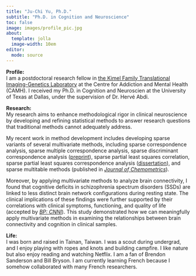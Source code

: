 ```yaml
---
title: "Ju-Chi Yu, Ph.D."
subtitle: "Ph.D. in Cognition and Neuroscience"
toc: false
image: images/profile_pic.jpg
about:
  template: jolla
  image-width: 10em
editor: 
  mode: source  
---
```


**Profile:**\
I am a postdoctoral research fellow in [the Kimel Family Translational Imaging-Genetics Laboratory](https://imaging-genetics.camh.ca/) at the Centre for Addiction and Mental Health (CAMH). I received my Ph.D. in Cognition and Neuroscien at the University of Texas at Dallas, under the supervision of Dr. Herv&#233; Abdi.


**Research:**\
My research aims to enhance methodological rigor in clinical neuroscience by developing and refining statistical methods to answer research questions that traditional methods cannot adequately address. 

My recent work in method development includes developing sparse variants of several multivariate methods, including sparse correspondence analysis, sparse multiple correspondence analysis, sparse discriminant correspondence analysis ([preprint](https://arxiv.org/abs/2409.11789)), sparse partial least squares correlation, sparse partial least squares correspondence analysis ([dissertation](https://hdl.handle.net/10735.1/9406)), and sparse multitable methods (published in [*Journal of Chemometrics*](https://analyticalsciencejournals.onlinelibrary.wiley.com/doi/full/10.1002/cem.3443)). 

Moreover, by applying multivariate methods to analyze brain connectivity, I found that cognitive deficits in schizophrenia spectrum disorders (SSDs) are linked to less distinct brain network configurations during resting state. The clinical implications of these findings were further supported by their correlations with clinical symptoms, functioning, and quality of life (accepted by [*BP: CNNI*](https://www.biologicalpsychiatrycnni.org/article/S2451-9022(24)00268-4/abstract)). This study demonstrated how we can meaningfully apply multivariate methods in examining the relationships between brain connectivity and cognition in clinical samples. 

**Life:**\
I was born and raised in Tainan, Taiwan. I was a scout during undergrad, and I enjoy playing with ropes and knots and building campfire. I like nature but also enjoy reading and watching Netflix. I am a fan of Brendon Sanderson and Bill Bryson. I am currently learning French because I somehow collaborated with many French researchers. 

<!-- ## **Recent Activities** -->


<section>